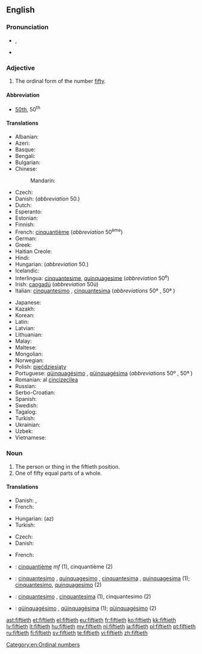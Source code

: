==English==

===Pronunciation===
* {{IPA|/ˈfɪftiəθ/}}, {{X-SAMPA|/"fIfti@T/}}
* {{hyphenation|fif|ti|eth}}

===Adjective===
{{en-adj|-}}

# The ordinal form of the number [[fifty]].

====Abbreviation====
* [[50th]], 50<sup>th</sup>

====Translations====
{{trans-top|the ordinal form of the number fifty}}
* Albanian: {{t-|sq|pesëdhjetë|sc=Cyrl}}
* Azeri: {{t-|az|ellinci}}
* Basque: {{t-|eu|berrogeita hamarren}}
* Bengali: {{t-|bn|পঁচাশত্তম|tr=pam̐cāśattama|sc=Cyrl}}
* Bulgarian: {{t-|bg|петдесети|tr=petdeseti|sc=Cyrl}}
* Chinese:
*: Mandarin: {{t|zh|第五十|tr=dì wǔshí|sc=Hani}}
* Czech: {{t+|cs|padesátý|m}}
* Danish: {{t-|da|halvtredsindstyvende}} (''abbreviation'' 50.)
* Dutch: {{t+|nl|vijftigste}}
* Esperanto: {{t-|eo|kvindeka|sc=Cyrl}}
* Estonian: {{t-|et|viiekümnes}}
* Finnish: {{t-|fi|viideskymmenes|sc=Hani}}
* French: [[cinquantième]] (''abbreviation'' 50<sup>ème</sup>)
* German: {{t+|de|fünfzigste}}
* Greek: {{t+|el|πεντηκοστός|tr=pentikostos}}
* Haitian Creole: {{tø|ht|senkantan}}
* Hindi: {{t-|hi|पचासवां|tr=pacāsavāṁ|sc=Deva}}
* Hungarian: {{t+|hu|ötvenedik}} (''abbreviation'' 50.)
* Icelandic: {{t-|is|fimmtugasta}}
* Interlingua: [[cinquantesime]], [[quinquagesime]] (''abbreviation'' 50<sup>e</sup>)
* Irish: [[caogadú]] (''abbreviation'' 50ú)
* Italian: [[cinquantesimo]] {{m}}, [[cinquantesima]] {{f}} (''abbreviations'' 50º {{m}}, 50ª {{f}})
{{trans-mid}}
* Japanese: {{t-|ja|第五十|tr=dai go jū|sc=Jpan}}
* Kazakh: {{t|kk|елуінші|tr=elwıqınşı|sc=Cyrl}}
* Korean: {{t+|ko|쉰째|tr=swinjjae |sc=Kore}}
* Latin: {{t-|la|quinquagesimus|sc=Cyrl}}
* Latvian: {{t+|lv|piecdesmitais}}
* Lithuanian: {{t+|lt|penkiasdešimtas}}
* Malay: {{t-|ms|yg kelima puluh}}
* Maltese: {{t-|mt|wieħed minn ħamsin}}
* Mongolian: {{t-|mn|тавьдугаар|tr=tavʹdugaar|sc=Cyrl}}
* Norwegian: {{t-|no|femtinde}}
* Polish: [[pięćdziesiąty]] {{m}}
* Portuguese: [[qüinquagésimo]] {{m}}, [[qüinquagésima]] {{f}} (''abbreviations'' 50º {{m}}, 50ª {{f}})
* Romanian: al [[cincizecilea]] {{m}}
* Russian: {{t+|ru|пятидесятый|tr=pyatidesyatyĭ|sc=Cyrl}}
* Serbo-Croatian: {{t|sh|pedeseti}}
* Spanish: {{t+|es|quincuagésimo}}
* Swedish: {{t+|sv|femtionde}}
* Tagalog: {{t-|tl|pang-limampu|sc=Hani}}
* Turkish: {{t+|tr|ellinci}}
* Ukrainian: {{t-|uk|п'ятидесятих|tr=p'yatydesyatykh|sc=Cyrl}}
* Uzbek: {{t|uz|elliginchi}}
* Vietnamese: {{t-|vi|thứ năm mươi}}
{{trans-bottom}}

===Noun===
{{en-noun}}

# The person or thing in the fiftieth position.
# One of fifty equal parts of a whole.

====Translations====
{{trans-top|the person or thing in the fiftieth position}}
* Danish: {{t-|da|den halvtredsindstyvende|c}}, {{t-|da|nr. halvtreds|c}}
* French: {{t+|fr|cinquantième|m|f}}
{{trans-mid}}
* Hungarian: (az) {{t+|hu|ötvenedik}}
* Turkish: {{t+|tr|ellinci}}
{{trans-bottom}}

{{trans-top|one of fifty equal parts of a whole}}
* Czech: {{t-|cs|padesátina|f}}
* Danish: {{t-|da|halvtredsindstyvendedel|c}}
{{trans-mid}}
* French: {{t+|fr|cinquantième|m}}
{{trans-bottom}}

{{checktrans-top}}
* {{ttbc|fr}}: [[cinquantième]]  ''mf'' (1), cinquantième {{m}} (2)
* {{ttbc|ia}}: [[cinquantesimo]] {{m}}, [[quinquagesimo]] {{m}}, [[cinquantesima]] {{f}}, [[quinquagesima]] {{f}} (1); [[cinquantesimo]], [[quinquagesimo]] (2)
{{trans-mid}}
* {{ttbc|it}}: [[cinquantesimo]] {{m}}, [[cinquantesima]] {{f}} (1), cinquantesimo {{m}} (2)
* {{ttbc|pt}}: [[qüinquagésimo]] {{m}}, [[qüinquagésima]] {{f}} (1); [[qüinquagésimo]] {{m}} (2)
{{trans-bottom}}

[[Category:en:Ordinal numbers]]

[[ast:fiftieth]]
[[et:fiftieth]]
[[el:fiftieth]]
[[eu:fiftieth]]
[[fr:fiftieth]]
[[ko:fiftieth]]
[[kk:fiftieth]]
[[lv:fiftieth]]
[[lt:fiftieth]]
[[hu:fiftieth]]
[[my:fiftieth]]
[[nl:fiftieth]]
[[ja:fiftieth]]
[[pl:fiftieth]]
[[pt:fiftieth]]
[[ru:fiftieth]]
[[fi:fiftieth]]
[[sv:fiftieth]]
[[te:fiftieth]]
[[vi:fiftieth]]
[[zh:fiftieth]]